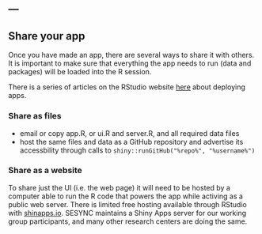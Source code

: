 ---
---

## Share your app

Once you have made an app, there are several ways to share it with others. It is important to make sure that everything the app needs to run (data and packages) will be loaded into the R session. 

There is a series of articles on the RStudio website [here](http://shiny.rstudio.com/articles/) about deploying apps.

<!--split-->

### Share as files

- email or copy app.R, or ui.R and server.R, and all required data files
- host the same files and data as a GitHub repository and advertise its accessbility through calls to `shiny::runGitHub("%repo%", "%username%")`

### Share as a website

To share just the UI (i.e. the web page) it will need to be hosted by a computer able to run the R code that powers the app while activing as a public web server. There is limited free hosting available through RStudio with [shinapps.io](http://www.shinyapps.io/). SESYNC maintains a Shiny Apps server for our working group participants, and many other research centers are doing the same.
